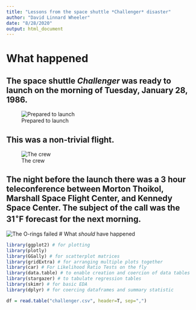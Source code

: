 ```yaml
---
title: "Lessons from the space shuttle *Challenger* disaster"
author: "David Linnard Wheeler"
date: "8/28/2020"
output: html_document
---
```

# What happened

## The space shuttle *Challenger* was ready to launch on the morning  of Tuesday, January 28, 1986.
![Prepared to launch](/Users/davidwheeler/Desktop/TEACHING/Statistical literacy/StatisticalLiteracyRepo/LessonsFromTheChallenger/Launch.png)

## This was a non-trivial flight. 

![The crew](/Users/davidwheeler/Desktop/TEACHING/Statistical literacy/StatisticalLiteracyRepo/LessonsFromTheChallenger/crew.png)



## The night before the launch there was a 3 hour teleconference between Morton Thoikol, Marshall Space Flight Center, and Kennedy Space Center. The subject of the call was the $31^\circ$F forecast for the next morning.



![The O-rings failed](/Users/davidwheeler/Desktop/TEACHING/Statistical literacy/StatisticalLiteracyRepo/LessonsFromTheChallenger/MM.png)
# What *should* have happened
```r
library(ggplot2) # for plotting
library(plotly)
library(GGally) # for scatterplot matrices
library(gridExtra) # for arranging multiple plots together
library(car) # For Likelihood Ratio Tests on the fly
library(data.table) # to enable creation and coercion of data tables
library(stargazer) # to tabulate regression tables
library(skimr) # for basic EDA
library(dplyr) # for coercing dataframes and summary statistic
```


```r
df = read.table("challenger.csv", header=T, sep=",")
```


